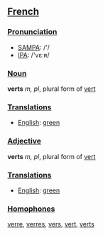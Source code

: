 ==[[French]]==
===[[Pronunciation]]===
*[[w:SAMPA|SAMPA]]: /'/
*[[w:IPA|IPA]]: /'vε:ʀ/

===[[Noun]]===
'''verts''' ''m, pl'', plural form of [[vert]]

===[[Translation]]s===
*[[English]]: [[green]]

===[[Adjective]]===
'''verts''' ''m, pl'', plural form of [[vert]]

===[[Translation]]s===
*[[English]]: [[green]]

===[[Homophone]]s===
[[verre]], [[verres]], [[vers]], [[vert]], [[verts]]